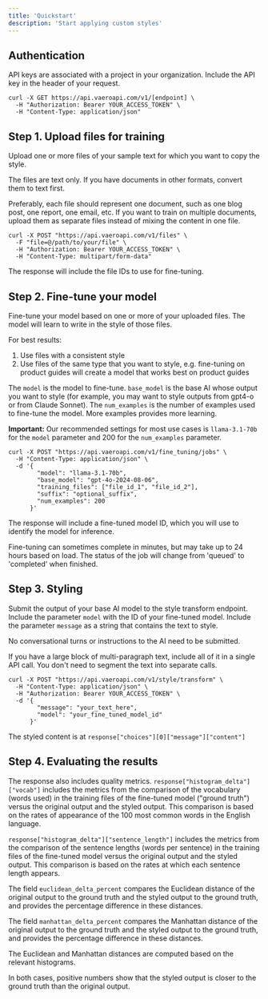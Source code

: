```yaml
---
title: 'Quickstart'
description: 'Start applying custom styles'
---
```


## Authentication

API keys are associated with a project in your organization. Include the API key in the header of your request.

```
curl -X GET https://api.vaeroapi.com/v1/[endpoint] \
  -H "Authorization: Bearer YOUR_ACCESS_TOKEN" \
  -H "Content-Type: application/json"
```

## Step 1. Upload files for training

Upload one or more files of your sample text for which you want to copy the style.

The files are text only. If you have documents in other formats, convert them to text first.

Preferably, each file should represent one document, such as one blog post, one report, one email, etc. If you want to train on multiple documents, upload them as separate files instead of mixing the content in one file.

```
curl -X POST "https://api.vaeroapi.com/v1/files" \
  -F "file=@/path/to/your/file" \
  -H "Authorization: Bearer YOUR_ACCESS_TOKEN" \
  -H "Content-Type: multipart/form-data"
```

The response will include the file IDs to use for fine-tuning.

## Step 2. Fine-tune your model

Fine-tune your model based on one or more of your uploaded files. The model will learn to write in the style of those files.

For best results:
1. Use files with a consistent style
2. Use files of the same type that you want to style, e.g. fine-tuning on product guides will create a model that works best on product guides

The `model` is the model to fine-tune. `base_model` is the base AI whose output you want to style (for example, you may want to style outputs from gpt4-o or from Claude Sonnet). The `num_examples` is the number of examples used to fine-tune the model. More examples provides more learning.

**Important:** Our recommended settings for most use cases is `llama-3.1-70b` for the `model` parameter and 200 for the `num_examples` parameter.

```
curl -X POST "https://api.vaeroapi.com/v1/fine_tuning/jobs" \
  -H "Content-Type: application/json" \
  -d '{
        "model": "llama-3.1-70b",
        "base_model": "gpt-4o-2024-08-06",
        "training_files": ["file_id_1", "file_id_2"],
        "suffix": "optional_suffix",
        "num_examples": 200
      }'
```

The response will include a fine-tuned model ID, which you will use to identify the model for inference.

Fine-tuning can sometimes complete in minutes, but may take up to 24 hours based on load. The status of the job will change from 'queued' to 'completed' when finished.

## Step 3. Styling

Submit the output of your base AI model to the style transform endpoint. Include the parameter `model` with the ID of your fine-tuned model. Include the parameter `message` as a string that contains the text to style.

No conversational turns or instructions to the AI need to be submitted.

If you have a large block of multi-paragraph text, include all of it in a single API call. You don't need to segment the text into separate calls.

```
curl -X POST "https://api.vaeroapi.com/v1/style/transform" \
  -H "Content-Type: application/json" \
  -H "Authorization: Bearer YOUR_ACCESS_TOKEN" \
  -d '{
        "message": "your_text_here",
        "model": "your_fine_tuned_model_id"
      }'
```

The styled content is at `response["choices"][0]["message"]["content"]`

## Step 4. Evaluating the results

The response also includes quality metrics. `response["histogram_delta"]["vocab"]` includes the metrics from the comparison of the vocabulary (words used) in the training files of the fine-tuned model ("ground truth") versus the original output and the styled output. This comparison is based on the rates of appearance of the 100 most common words in the English language.

`response["histogram_delta"]["sentence_length"]` includes the metrics from the comparison of the sentence lengths (words per sentence) in the training files of the fine-tuned model versus the original output and the styled output. This comparison is based on the rates at which each sentence length appears.

The field `euclidean_delta_percent` compares the Euclidean distance of the original output to the ground truth and the styled output to the ground truth, and provides the percentage difference in these distances.

The field `manhattan_delta_percent` compares the Manhattan distance of the original output to the ground truth and the styled output to the ground truth, and provides the percentage difference in these distances.

The Euclidean and Manhattan distances are computed based on the relevant histograms.

In both cases, positive numbers show that the styled output is closer to the ground truth than the original output.